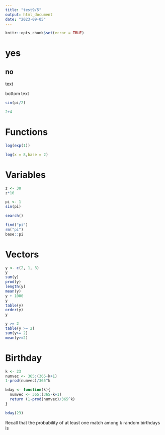 ```yaml
---
title: "test9/5"
output: html_document
date: "2023-09-05"
---
```


```r
knitr::opts_chunk$set(error = TRUE)
```


# yes

## no

text

bottom text

```r
sin(pi/2)
```


```r
2+4
```

# Functions

```r
log(exp(1))
```

```r
log(x = 8,base = 2)
```

# Variables

```r
z <- 30
z*10
```

```r
pi <- 1
sin(pi)
```

```r
search()
```


```r
find("pi")
rm("pi")
base::pi
```

# Vectors

```r
y <- c(2, 1, 3)
y
sum(y)
prod(y)
length(y)
mean(y)
y + 1000
y
table(y)
order(y)
y

y >= 2
table(y >= 2)
sum(y>= 2)
mean(y>=2)
```

# Birthday

```r
k <- 23
numvec <- 365:(365-k+1)
1-prod(numvec)/365^k
```

```r
bday <- function(k){
  numvec <- 365:(365-k+1)
  return (1-prod(numvec)/365^k)
}
```

```r
bday(23)
```

Recall that the probability of at least one match among k random birthdays is 